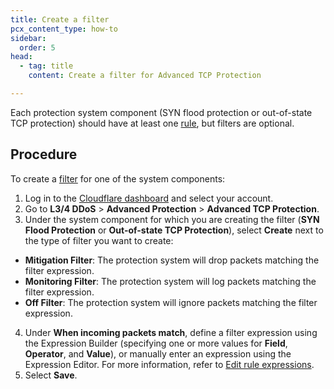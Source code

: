 ```yaml
---
title: Create a filter
pcx_content_type: how-to
sidebar:
  order: 5
head:
  - tag: title
    content: Create a filter for Advanced TCP Protection

---
```



<Render file="atp-filter-definition" />

Each protection system component (SYN flood protection or out-of-state TCP protection) should have at least one [rule](/ddos-protection/tcp-protection/concepts/#rule), but filters are optional.

## Procedure

To create a [filter](/ddos-protection/tcp-protection/concepts/#filter) for one of the system components:

1. Log in to the [Cloudflare dashboard](https://dash.cloudflare.com) and select your account.
2. Go to **L3/4 DDoS** > **Advanced Protection** > **Advanced TCP Protection**.
3. Under the system component for which you are creating the filter (**SYN Flood Protection** or **Out-of-state TCP Protection**), select **Create** next to the type of filter you want to create:
  - **Mitigation Filter**: The protection system will drop <GlossaryTooltip term="data packet">packets</GlossaryTooltip> matching the filter expression.
  - **Monitoring Filter**: The protection system will log packets matching the filter expression.
  - **Off Filter**: The protection system will ignore packets matching the filter expression.
4. Under **When incoming packets match**, define a filter expression using the Expression Builder (specifying one or more values for **Field**, **Operator**, and **Value**), or manually enter an expression using the Expression Editor. For more information, refer to [Edit rule expressions](/ruleset-engine/rules-language/expressions/edit-expressions/).
5. Select **Save**.

<Render file="atp-filters-rules-precedence" />
